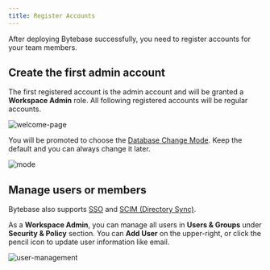 ```yaml
---
title: Register Accounts
---
```


After deploying Bytebase successfully, you need to register accounts for your team members.

## Create the first admin account

The first registered account is the admin account and will be granted a **Workspace Admin** role.
All following registered accounts will be regular accounts.

![welcome-page](/content/docs/get-started/step-by-step/register-accounts/welcome-page.webp)

You will be promoted to choose the [Database Change Mode](/docs/administration/mode). Keep the default
and you can always change it later.

![mode](/content/docs/get-started/step-by-step/register-accounts/database-change-mode.webp)

## Manage users or members

<HintBlock type="info">

Bytebase also supports [SSO](/docs/administration/sso/overview) and [SCIM (Directory Sync)](/docs/administration/scim/overview).

</HintBlock>

As a **Workspace Admin**, you can manage all users in **Users & Groups** under **Security & Policy** section. You can **Add User** on the upper-right, or click the pencil icon to update user information like email.

![user-management](/content/docs/get-started/step-by-step/register-accounts/user-management.webp)
